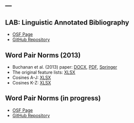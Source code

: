 ---
---
 
## LAB: Linguistic Annotated Bibliography

- [OSF Page](https://osf.io/9bcws/)
- [GitHub Repository](https://github.com/doomlab/Table-of-Doom)

## Word Pair Norms (2013)

- Buchanan et al. (2013) paper: [DOCX](buchanan_2012_norms.docx), [PDF](http://www.aggieerin.com/pubs/buchanan%2012.pdf), [Springer](https://link.springer.com/article/10.3758%2Fs13428-012-0284-z#/page-1)
- The original feature lists: [XLSX](feature_lists.xlsx)
- Cosines A-J: [XLSX](cosine A_J.xlsx)
- Cosines K-Z: [XLSX](cosine K_Z.xlsx)

## Word Pair Norms (in progress)

- [OSF Page](https://osf.io/cjyzw/)
- [GitHub Repository](https://github.com/doomlab/Word-Norms-2) 

